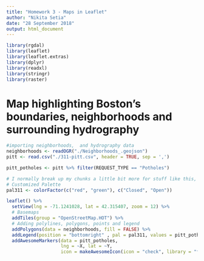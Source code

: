 ```yaml
---
title: "Homework 3 - Maps in Leaflet"
author: "Nikita Setia"
date: "28 September 2018"
output: html_document
---
```



```r
library(rgdal)
library(leaflet)
library(leaflet.extras)
library(dplyr)
library(readxl)
library(stringr)
library(raster)
```

# Map highlighting Boston's boundaries, neighborhoods and surrounding hydrography

```r
#importing neighborhoods,  and hydrography data
neighborhoods <- readOGR("./Neighborhoods_.geojson")
pitt <- read.csv("./311-pitt.csv", header = TRUE, sep = ',')

pitt_potholes <- pitt %>% filter(REQUEST_TYPE == "Potholes")

```

```r
# I normally break up my chunks a little bit more for stuff like this, but no points deducted or anything
# Customized Palette
pal311 <- colorFactor(c("red", "green"), c("Closed", "Open"))

leaflet() %>%
  setView(lng = -71.1241028, lat = 42.315407, zoom = 12) %>%
  # Basemaps
  addTiles(group = "OpenStreetMap.HOT") %>%
  # Adding polylines, polygons, points and legend
  addPolygons(data = neighborhoods, fill = FALSE) %>%
  addLegend(position = "bottomright" , pal = pal311, values = pitt_potholes$STATUS, title = "Status") %>%
  addAwesomeMarkers(data = pitt_potholes, 
                    lng = ~X, lat = ~Y, 
                    icon = makeAwesomeIcon(icon = "check", library = "fa", markerColor = "lightgray"), popup = ~NEIGHBORHOOD)

```


